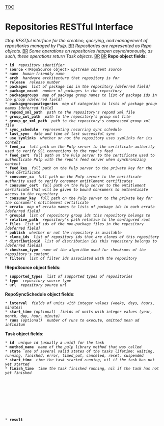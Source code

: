 [[TOC]]
= Repositories RESTful Interface = #top
''RESTful interface for the creation, querying, and management of repositories managed by Pulp.'' [[BR]]
''Repositories are represented as Repo objects.'' [[BR]]
''Some operations on repositories happen asynchronously, as such, these operations return Task objects.'' [[BR]]
[[BR]]
'''Repo object fields''': 
 * '''id''' <str> ''repository identifier''
 * '''source''' <!RepoSource object> ''upstream content source''
 * '''name''' <str> ''human-friendly name''
 * '''arch''' <str> ''hardware architecture that repository is for''
 * '''release''' <str> ''release number''
 * '''packages''' <list of str> ''list of package ids in the repository [deferred field]''
 * '''package_count''' <int> ''number of packages in the repository''
 * '''packagegroups''' <object> ''map of package group names to list of package ids in the group [deferred field]''
 * '''packagegroupcategories''' <object> ''map of categories to lists of package group names [deferred field]''
 * '''repomd_xml_path''' <str> ''path to the repository's repomd xml file''
 * '''group_xml_path''' <str> ''path to the repository's group xml file''
 * '''group_gz_xml_path''' <str> ''path to the repository's compressed group xml file''
 * '''sync_schedule''' <RepoSyncSchedule object> ''representing recurring sync schedule''
 * '''last_sync''' <timestamp> ''date and time of last successful sync''
 * '''use_symlinks''' <bool> ''whether or not the repository uses symlinks for its content''
 * '''feed_ca''' <str> ''full path on the Pulp server to the certificate authority used to verify SSL connections to the repo's feed''
 * '''feed_cert''' <str> ''full path on the Pulp server to the certificate used to authenticate Pulp with the repo's feed server when synchronizing content''
 * '''feed_key''' <str> ''full path on the Pulp server to the private key for the feed certificate''
 * '''consumer_ca''' <str> ''full path on the Pulp server to the certificate authority used to verify consumer entitlement certificates''
 * '''consumer_cert''' <str> ''full path on the Pulp server to the entitlement certificate that will be given to bound consumers to authenticate access to the repository''
 * '''consumer_key''' <str> ''full path on the Pulp server to the private key for the consumer's entitlement certificate''
 * '''errata''' <object> ''map of errata names to lists of package ids in each errata [deferred field]''
 * '''groupid''' <list of str> ''list of repository group ids this repository belongs to''
 * '''relative_path''' <str> ''repository's path relative to the configured root''
 * '''files''' <list of str> ''list of ids of the non-package files in the repository [deferred field]''
 * '''publish''' <bool> ''whether or not the repository is available''
 * '''clone_ids''' <list of str> ''list of repository ids that are clones of this repository''
 * '''distributionid''' <list of str> ''list of distribution ids this repository belongs to [deferred fields]''
 * '''checksum_type''' <str> ''name of the algorithm used for checksums of the repository's content''
 * '''filters''' <list of str> ''list of filter ids associated with the repository''
'''!RepoSource object fields''': 
 * '''supported_types''' <list of str> ''list of supported types of repositories''
 * '''type''' <str> ''repository source type''
 * '''url''' <str> ''repository source url''
'''RepoSyncSchedule object fields''': 
 * '''interval''' <object> ''fields of units with integer values (weeks, days, hours, minutes)''
 * '''start_time''' ''(optional)'' <object> ''fields of units with integer values (year, month, day, hour, minute)''
 * '''runs''' ''(optional)'' <int> ''number of runs to execute, omitted mean ad infinitum''
'''Task object fields''': 
 * '''id''' <str> ''unique id (usually a uuid) for the task''
 * '''method_name''' <str> ''name of the pulp library method that was called''
 * '''state''' <str> ''one of several valid states of the tasks lifetime: waiting, running, finished, error, timed_out, canceled, reset, suspended''
 * '''start_time''' <timestamp or nil> ''time the task started running, nil if the task has not yet started''
 * '''finish_time''' <timestamp or nil> ''time the task finished running, nil if the task has not yet finished''
 * '''result''' <object or nil> ''the result of the pulp library method upon return, usually nil''
 * '''exception''' <str or nil> ''a string representation of an error in the pulp librry call, if any''
 * '''traceback''' <str or nil> ''a string print out of the trace back for the exception, if any''
 * '''progress''' <object or nil> ''object representing the pulp library call's progress, nill if no information is available''
 * '''scheduled_time''' <timestamp or nil> ''time the task is scheduled to run, applicable only for scheduled tasks''
 * '''status_path''' <str> ''complete uri path to poll for the task's progress using http GET''
'''Progress object fields''': 
 * '''step''' <str> ''name of the step the pulp library call is on''
 * '''items_total''' <int> ''the total number of items to be processed by the call''
 * '''items_left''' <int> ''the remaining number of items to be processed by the call''
 * '''details''' <object> ''object providing further details on the progress''
'''Details object fields''': 
 * '''num_success''' <int> ''the number of items successfully processed''
 * '''total_count''' <int> ''the number of items that were attempted to be processed''

----

== Delete All Repositories ==
''Delete all repositories managed by Pulp.'' [[BR]]
[[BR]]
'''method''': DELETE [[BR]]
[[BR]]
'''path''': /repositories/ [[BR]]
[[BR]]
'''permission''': DELETE [[BR]]
[[BR]]
'''success response''': 200 OK [[BR]]
[[BR]]
'''failure response''': None [[BR]]
[[BR]]
'''return''': True [[BR]]
[[BR]]

== List Available Repositories ==
''Get a list of all repositories managed by Pulp.'' [[BR]]
[[BR]]
'''method''': GET [[BR]]
[[BR]]
'''path''': /repositories/ [[BR]]
[[BR]]
'''permission''': READ [[BR]]
[[BR]]
'''success response''': 200 OK [[BR]]
[[BR]]
'''failure response''': None [[BR]]
[[BR]]
'''return''': list of Repo objects, possibly empty [[BR]]
[[BR]]
'''filters''': 
 * '''id''' <str> ''repository id''
 * '''name''' <str> ''repository name''
 * '''arch''' <str> ''repository contect architecture''
 * '''groupid''' <str> ''repository group id''
 * '''relative_path''' <str> ''repository's on disk path''
[[BR]]

== Create a Repository ==
''Create a new repository based on the passed information'' [[BR]]
[[BR]]
'''method''': POST [[BR]]
[[BR]]
'''path''': /repositories/ [[BR]]
[[BR]]
'''permission''': CREATE [[BR]]
[[BR]]
'''success response''': 201 Created [[BR]]
[[BR]]
'''failure response''': 409 Conflict if the parameters matches an existing repository [[BR]]
[[BR]]
'''return''': new Repo object [[BR]]
[[BR]]
'''parameters''': 
 * '''id''' <str> ''the repository's unique id''
 * '''name''' <str> ''a human-friendly name for the repsitory''
 * '''arch''' <str> ''the main architecture of packages contained in the repository''
 * '''feed''' <str> ''repository feed in the form of <type>:<url>''
 * '''use_symlinks''' ''(optional)'' <bool> ''defaults to false''
 * '''sync_schedule''' ''(optional)'' <RepoSyncSchedule object> ''schedule to regularly sync the repository on''
 * '''feed_cert_data''' ''(optional)'' <str> ''certificate information to use when connecting to the feed''
 * '''consumer_cert_data''' ''(optional)'' <str> ''certificate information to use when validating consumers of this repo''
 * '''cert_data''' ''(optional)'' <str> ''repository certificate information''
 * '''relative_path''' ''(optional)'' <str> ''repository on disk path''
 * '''groupid''' ''(optional)'' <list of str> ''list of repository group ids this repository belongs to''
 * '''gpgkeys''' ''(optional)'' <list of str> ''list of gpg keys used for signing content''
 * '''checksum_type''' ''(optional)'' <str> ''name of the algorithm to use for content checksums, defaults to sha256''
 * '''notes''' ''(optional)'' <dict> ''additional information in the form of key-value pairs''
[[BR]]

----

== Delete A Repository ==
''Delete a single repository'' [[BR]]
[[BR]]
'''method''': DELETE [[BR]]
[[BR]]
'''path''': /repositories/<id>/ [[BR]]
[[BR]]
'''permission''': DELETE [[BR]]
[[BR]]
'''success response''': 200 OK [[BR]]
[[BR]]
'''failure response''': None [[BR]]
[[BR]]
'''return''': true [[BR]]
[[BR]]

== Get A Repository ==
''Get a Repo object for a specific repository'' [[BR]]
[[BR]]
'''method''': GET [[BR]]
[[BR]]
'''path''': /repositories/<id>/ [[BR]]
[[BR]]
'''permission''': READ [[BR]]
[[BR]]
'''success response''': 200 OK [[BR]]
[[BR]]
'''failure response''': 404 Not Found if the id does not match a repository [[BR]]
[[BR]]
'''return''': a Repo object [[BR]]
[[BR]]

== Update A Repository ==
''Change an exisiting repository.'' [[BR]]
[[BR]]
'''method''': PUT [[BR]]
[[BR]]
'''path''': /repositories/<id>/ [[BR]]
[[BR]]
'''permission''': UPDATE [[BR]]
[[BR]]
'''success response''': 200 OK [[BR]]
[[BR]]
'''failure response''': 400 Bad Request when trying to change the id [[BR]]
[[BR]]
'''return''': a Repo object [[BR]]
[[BR]]
'''parameters''': any field of a Repo object except id [[BR]]
[[BR]]

----

== Cancel A Task ==
[[BR]]
'''method''': DELETE [[BR]]
[[BR]]
'''path''': /repositories/<id>/<action name>/<task id>/ [[BR]]
[[BR]]
'''permission''': READ [[BR]]
[[BR]]
'''success response''': 
 202 Accepted [[BR]]
 204 No Content if the task has already finished [[BR]]
[[BR]]
'''failure response''': 404 Not Found if the task id does nat match a task for the repository [[BR]]
[[BR]]
'''return''': Task object on 202 [[BR]]
[[BR]]

== Action Status ==
''Check the status of a previously returned task.'' [[BR]]
''This url path should match the status_uri of a Task object.'' [[BR]]
[[BR]]
'''method''': GET [[BR]]
[[BR]]
'''path''': /repositories/<id>/<action name>/<task id>/ [[BR]]
[[BR]]
'''permission''': EXECUTE [[BR]]
[[BR]]
'''success response''': 200 OK [[BR]]
[[BR]]
'''failure response''': 404 Not Found if the task id does not match a task for the repository [[BR]]
[[BR]]
'''return''': Task object [[BR]]
[[BR]]

----

== List Actions ==
''Get a list of actions that were executed asynchronously on a repository.'' [[BR]]
''This method only works for actions that returned a 202 Accepted response.'' [[BR]]
''e.g. /repositories/my-repo/sync/'' [[BR]]
[[BR]]
'''method''': GET [[BR]]
[[BR]]
'''path''': /repositories/<id>/<action name>/ [[BR]]
[[BR]]
'''permission''': READ [[BR]]
[[BR]]
'''success response''': 200 OK [[BR]]
[[BR]]
'''failure response''': None [[BR]]
[[BR]]
'''return''': list of Task objects [[BR]]
[[BR]]

== Repository Sychronization ==
''Synchronize the repository's content from its source.'' [[BR]]
[[BR]]
'''method''': POST [[BR]]
[[BR]]
'''path''': /repositories/<id>/sync/ [[BR]]
[[BR]]
'''permission''': EXECUTE [[BR]]
[[BR]]
'''success response''': 202 Accepted [[BR]]
[[BR]]
'''failure response''': 
 404 Not Found if the id does not match a repository [[BR]]
 406 Not Acceptable if the repository does not have a source [[BR]]
 409 Conflict if a sync is already in progress for the repository [[BR]]
[[BR]]
'''return''': a Task object [[BR]]
[[BR]]
'''parameters''': 
 * '''timeout''' ''(optional)'' <str> ''timeout in <units>:<value> format (e.g. hours:2) valid units: seconds, minutes, hours, days, weeks''
 * '''skip''' ''(optional)'' <object> ''yum skip dict''
 * '''limit''' ''(optional)'' <int> ''value in KB/sec to limit download bandwidth per thread.  Only applicable for yum synchronization''
 * '''threads''' ''(optional)'' <int> ''number of threads to use for synchronization.  Only applicable for yum synchronization''
[[BR]]

== Add Errata ==
''Add errata to the repository.'' [[BR]]
[[BR]]
'''method''': POST [[BR]]
[[BR]]
'''path''': /repositories/<id>/add_errata/ [[BR]]
[[BR]]
'''permission''': EXECUTE [[BR]]
[[BR]]
'''success response''': 200 OK [[BR]]
[[BR]]
'''failure response''': 404 Not Found if the id does not match a repository [[BR]]
[[BR]]
'''return''': nil [[BR]]
[[BR]]
'''parameters''': 
 * '''errataid''' <str> ''errata id''
[[BR]]

== Add File ==
''Add files to the repository.'' [[BR]]
[[BR]]
'''method''': POST [[BR]]
[[BR]]
'''path''': /repositories/<id>/add_file/ [[BR]]
[[BR]]
'''permission''': EXECUTE [[BR]]
[[BR]]
'''success response''': 200 OK [[BR]]
[[BR]]
'''failure response''': 404 Not Found if the id does not match a repository [[BR]]
[[BR]]
'''return''': true [[BR]]
[[BR]]
'''parameters''': 
 * '''fileids''' <list of str> ''list of file ids''
[[BR]]

== Add Filters ==
''Add filters to the repository.'' [[BR]]
[[BR]]
'''method''': POST [[BR]]
[[BR]]
'''path''': /repositories/<id>/add_filters/ [[BR]]
[[BR]]
'''permission''': EXECUTE [[BR]]
[[BR]]
'''success response''': 200 OK [[BR]]
[[BR]]
'''failure response''': 404 Not Found if the id does not match a repository [[BR]]
[[BR]]
'''return''': true [[BR]]
[[BR]]
'''parameters''': 
 * '''filters''' <list of str> ''list of filter ids''
[[BR]]

== Add Group ==
''Add a group to the repository.'' [[BR]]
[[BR]]
'''method''': POST [[BR]]
[[BR]]
'''path''': /repositories/<id>/add_group/ [[BR]]
[[BR]]
'''permission''': EXECUTE [[BR]]
[[BR]]
'''success response''': 200 OK [[BR]]
[[BR]]
'''failure response''': 404 Not Found if the id does not match a repository [[BR]]
[[BR]]
'''return''': true [[BR]]
[[BR]]
'''parameters''': 
 * '''addgrp''' <str> ''group id''
[[BR]]

== Add A Package ==
''Add a new package to the repository.'' [[BR]]
[[BR]]
'''method''': POST [[BR]]
[[BR]]
'''path''': /repositories/<id>/add_package/ [[BR]]
[[BR]]
'''permission''': EXECUTE [[BR]]
[[BR]]
'''success response''': 200 OK [[BR]]
[[BR]]
'''failure response''': 404 Not Found if the id does not match a repository [[BR]]
[[BR]]
'''return''': list of errors [[BR]]
[[BR]]
'''parameters''': 
 * '''packageid''' <str> ''id of package to add''
[[BR]]

== Add Package Group To Category ==
''Add a package group to one of the repository's package group categories.'' [[BR]]
[[BR]]
'''method''': POST [[BR]]
[[BR]]
'''path''': /repositories/<id>/add_packagegroup_to_category/ [[BR]]
[[BR]]
'''permission''': EXECUTE [[BR]]
[[BR]]
'''success response''': 200 OK [[BR]]
[[BR]]
'''failure response''': 
 400 Bad Request if the required parameters are not present [[BR]]
 404 Not Found if the id does not match a repository [[BR]]
[[BR]]
'''return''': nil [[BR]]
[[BR]]
'''parameters''': 
 * '''categoryid''' <str> ''package group category id''
 * '''groupid''' <str> ''package group id''
[[BR]]

== Add Packages To Package Group ==
''Add packages to a package group that is in the repository.'' [[BR]]
[[BR]]
'''method''': POST [[BR]]
[[BR]]
'''path''': /repositories/<id>/add_packages_to_group/ [[BR]]
[[BR]]
'''permission''': EXECUTE [[BR]]
[[BR]]
'''success response''': 200 OK [[BR]]
[[BR]]
'''failure response''': 
 400 Bad Request if the required parameters are not present [[BR]]
 404 Not Found if the id does not match a repository [[BR]]
[[BR]]
'''return''': nil [[BR]]
[[BR]]
'''parameters''': 
 * '''groupid''' <str> ''package group id''
 * '''packagenames''' <list of str> ''list of packages to add to the package group''
[[BR]]

== Add Keys ==
''Add gpg keys to the repsository'' [[BR]]
[[BR]]
'''method''': POST [[BR]]
[[BR]]
'''path''': /repositories/<id>/addkeys/ [[BR]]
[[BR]]
'''permission''': EXECUTE [[BR]]
[[BR]]
'''success response''': 200 OK [[BR]]
[[BR]]
'''failure response''': 404 Not Found if the id does not match a repository [[BR]]
[[BR]]
'''return''': true [[BR]]
[[BR]]
'''parameters''': 
 * '''keylist''' <list of str binary lists> ''list of (key name, content) tuples''
[[BR]]

== Repository Clone ==
''Create a new repository by cloning an existing one.'' [[BR]]
[[BR]]
'''method''': POST [[BR]]
[[BR]]
'''path''': /repositories/<id>/clone/ [[BR]]
[[BR]]
'''permission''': EXECUTE [[BR]]
[[BR]]
'''success response''': 202 Accepted [[BR]]
[[BR]]
'''failure response''': 
 404 Not Found if the id does not match a repository [[BR]]
 409 Conflict if the parameters match an existing repository [[BR]]
[[BR]]
'''return''': a Task object [[BR]]
[[BR]]
'''parameters''': 
 * '''clone_id''' <str> ''the id of the clone repository''
 * '''clone_name''' <str> ''the namd of clone repository''
 * '''feed''' <str> ''feed of the clone repository in <type>:<url> format''
 * '''relative_path''' ''(optional)'' <str> ''clone repository on disk path''
 * '''groupid''' ''(optional)'' <str> ''repository groups that clone belongs to''
 * '''filters''' ''(optional)'' <list of objects> ''synchronization filters to apply to the clone''
[[BR]]

== Create A Package Group ==
''Create a new package group in the repository.'' [[BR]]
[[BR]]
'''method''': POST [[BR]]
[[BR]]
'''path''': /repositories/<id>/create_packagegroup/ [[BR]]
[[BR]]
'''permission''': EXECUTE [[BR]]
[[BR]]
'''success response''': 200 OK [[BR]]
[[BR]]
'''failure response''': 
 400 Bad Request if the required parameters are not present [[BR]]
 404 Not Found if the id does not match a repository [[BR]]
[[BR]]
'''return''': [[BR]]
'''parameters''': 
 * '''groupid''' <str> ''id of the package group''
 * '''groupname''' <str> ''name of the package group''
 * '''description''' <str> ''package group description''
[[BR]]

== Create Package Group Category ==
''Create a new package group category in the repository.'' [[BR]]
[[BR]]
'''method''': POST [[BR]]
[[BR]]
'''path''': /repositories/<id>/create_packagegroupcategory/ [[BR]]
[[BR]]
'''permission''': EXECUTE [[BR]]
[[BR]]
'''success response''': 200 OK [[BR]]
[[BR]]
'''failure response''': 
 400 Bad Request if the required parameters are not present [[BR]]
 404 Not Found if the id does not match a repository [[BR]]
[[BR]]
'''return''': !PackageGroupCategory object [[BR]]
[[BR]]
'''parameters''': 
 * '''categoryid''' <str> ''package group category id''
 * '''categoryname''' <str> ''package group category name''
 * '''description''' <str> ''description of the package group category''
[[BR]]

== Delete Errata ==
''Delete errata from the repository.'' [[BR]]
[[BR]]
'''method''': POST [[BR]]
[[BR]]
'''path''': /repositories/<id>/delete_errata/ [[BR]]
[[BR]]
'''permission''': EXECUTE [[BR]]
[[BR]]
'''success response''': 200 OK [[BR]]
[[BR]]
'''failure response''': 404 Not Found if the id does not match a repository [[BR]]
[[BR]]
'''return''': true [[BR]]
[[BR]]
'''parameters''': 
 * '''errataid''' <str> ''errata id''
[[BR]]

== Delete A Package ==
''Delete a package from the repository.'' [[BR]]
[[BR]]
'''method''': POST [[BR]]
[[BR]]
'''path''': /repositories/<id>/delete_package/ [[BR]]
[[BR]]
'''permission''': EXECUTE [[BR]]
[[BR]]
'''success response''': 200 OK [[BR]]
[[BR]]
'''failure response''': 404 Not Found if the id does not match a repository [[BR]]
[[BR]]
'''return''': true [[BR]]
[[BR]]
'''parameters''': 
 * '''package''' <Package object> ''package to delete''
[[BR]]

== Delete A Package From A Package Group ==
''Delete a package from a package group in the repository.'' [[BR]]
[[BR]]
'''method''': POST [[BR]]
[[BR]]
'''path''': /repositories/<id>/delete_package_from_group/ [[BR]]
[[BR]]
'''permission''': EXECUTE [[BR]]
[[BR]]
'''success response''': 200 OK [[BR]]
[[BR]]
'''failure response''': 
 400 Bad Request if the required parameters are not present [[BR]]
 404 Not Found if the id does not match a repository [[BR]]
[[BR]]
'''return''': nil [[BR]]
[[BR]]
'''parameters''': 
 * '''groupid''' <str> ''package group id''
 * '''name''' <str> ''package name to remove''
[[BR]]

== Delete A Package Group ==
''Delete a package group from the repository.'' [[BR]]
[[BR]]
'''method''': POST [[BR]]
[[BR]]
'''path''': /repositories/<id>/delete_packagegroup/ [[BR]]
[[BR]]
'''permission''': EXECUTE [[BR]]
[[BR]]
'''success response''': 200 OK [[BR]]
[[BR]]
'''failure response''': 
 400 Bad Request if the required parameters are not present [[BR]]
 404 Not Found if the id does not match a repository [[BR]]
[[BR]]
'''return''': nil [[BR]]
[[BR]]
'''parameters''': 
 * '''groupid''' <str> ''id of the package group''
[[BR]]

== Delete Package Group From Category ==
''Delete a package group from one of the repository's package group categories.'' [[BR]]
[[BR]]
'''method''': POST [[BR]]
[[BR]]
'''path''': /repositories/<id>/delete_pacakgegroup_from_category/ [[BR]]
[[BR]]
'''permission''': EXECUTE [[BR]]
[[BR]]
'''success response''': 200 OK [[BR]]
[[BR]]
'''failure response''': 
 400 Bad Request if the required parameters are not present [[BR]]
 404 Not Found if the id does not match a repository [[BR]]
[[BR]]
'''return''': nil [[BR]]
[[BR]]
'''parameters''': 
 * '''categoryid''' <str> ''package group category id''
 * '''groupid''' <str> ''package group id''
[[BR]]

== Delete Package Group Category ==
''Delete a package group category from the repository.'' [[BR]]
[[BR]]
'''method''': POST [[BR]]
[[BR]]
'''path''': /repositories/<id>/delete_packagegroupcategory/ [[BR]]
[[BR]]
'''permission''': EXECUTE [[BR]]
[[BR]]
'''success response''': 200 OK [[BR]]
[[BR]]
'''failure response''': 
 400 Bad Request if the required parameters are not present [[BR]]
 404 Not Found if the id does not match a repository [[BR]]
[[BR]]
'''return''': nil [[BR]]
[[BR]]
'''parameters''': 
 * '''categoryid''' <str> ''package group category id''
[[BR]]

== Get Package By File Name ==
''Get packages from the repository by specifying the file names.'' [[BR]]
[[BR]]
'''method''': POST [[BR]]
[[BR]]
'''path''': /repositories/<id>/get_package_by_filename/ [[BR]]
[[BR]]
'''permission''': EXECUTE [[BR]]
[[BR]]
'''success response''': 200 OK [[BR]]
[[BR]]
'''failure response''': 404 Not Found if the id does not match a repository [[BR]]
[[BR]]
'''return''': list of Package Objects [[BR]]
[[BR]]
'''parameters''': 
 * '''filename''' <list of str> ''list of file names''
[[BR]]

== Get Package By NVREA ==
''Get packages from the repository by specifying package name, version, release, epoc, and architecture'' [[BR]]
[[BR]]
'''method''': POST [[BR]]
[[BR]]
'''path''': /repositories/<id>/get_package_by_nvrea/ [[BR]]
[[BR]]
'''permission''': EXECUTE [[BR]]
[[BR]]
'''success response''': 200 OK [[BR]]
[[BR]]
'''failure response''': 404 Not Found if the id does not match a repository [[BR]]
[[BR]]
'''return''': object of package file names to Package objects [[BR]]
[[BR]]
'''parameters''': 
 * '''nvrea''' <list of str> ''list of name, version, release, epoch, architecture specifications''
[[BR]]

== Import Comps ==
''Create packagegroups and categories from a comps.xml file.'' [[BR]]
[[BR]]
'''method''': POST [[BR]]
[[BR]]
'''path''': /repositories/<id>/import_comps/ [[BR]]
[[BR]]
'''permission''': EXECUTE [[BR]]
[[BR]]
'''success response''': 200 OK [[BR]]
[[BR]]
'''failure response''': 404 Not Found if the id does not match a repository [[BR]]
[[BR]]
'''return''': True on success, False on failure [[BR]]
[[BR]]
'''parameters''': 
 * xml comps file body
[[BR]]

== Repository Metadata generation ==
''spawn a repository's metadata generation. If metadata already exists, its a update otherwise a create'' [[BR]]
[[BR]]
'''method''': POST [[BR]]
[[BR]]
'''path''': /repositories/<id>/metadata/ [[BR]]
[[BR]]
'''permission''': EXECUTE [[BR]]
[[BR]]
'''success response''': 202 Accepted [[BR]]
[[BR]]
'''failure response''': 
 404 Not Found if the id does not match a repository [[BR]]
 406 Not Acceptable if the repository does not have a source [[BR]]
 409 Conflict if a metadata is already in progress for the repository [[BR]]
[[BR]]
'''return''': a Task object [[BR]]
[[BR]]

== Remove File ==
''Remove files from the repository.'' [[BR]]
[[BR]]
'''method''': POST [[BR]]
[[BR]]
'''path''': /repositories/<id>/remove_file/ [[BR]]
[[BR]]
'''permission''': EXECUTE [[BR]]
[[BR]]
'''success response''': 200 OK [[BR]]
[[BR]]
'''failure response''': 404 Not Found if the id does not match a repository [[BR]]
[[BR]]
'''return''': true [[BR]]
[[BR]]
'''parameters''': 
 * '''fileids''' <list of str> ''list of file ids''
[[BR]]

== Remove Filters ==
''Remove filters from the repository.'' [[BR]]
[[BR]]
'''method''': POST [[BR]]
[[BR]]
'''path''': /repositories/<id>/remove_filters/ [[BR]]
[[BR]]
'''permission''': EXECUTE [[BR]]
[[BR]]
'''success response''': 200 OK [[BR]]
[[BR]]
'''failure response''': 404 Not Found if the id does not match a repository [[BR]]
[[BR]]
'''return''': true [[BR]]
[[BR]]
'''parameters''': 
 * '''filters''' <list of str> ''list of filter ids''
[[BR]]

== Remove Group ==
''Remove a group from the repository.'' [[BR]]
[[BR]]
'''method''': POST [[BR]]
[[BR]]
'''path''': /repositories/<id>/remove_group/ [[BR]]
[[BR]]
'''permission''': EXECUTE [[BR]]
[[BR]]
'''success response''': 200 OK [[BR]]
[[BR]]
'''failure response''': 404 Not Found if the id does not match a repository [[BR]]
[[BR]]
'''return''': true [[BR]]
[[BR]]
'''parameters''': 
 * '''rmgrp''' <str> ''group id''
[[BR]]

== Remove Keys ==
''Remove gpg keys from the repository.'' [[BR]]
[[BR]]
'''method''': POST [[BR]]
[[BR]]
'''path''': /repositories/<id>/rmkeys/ [[BR]]
[[BR]]
'''permission''': EXECUTE [[BR]]
[[BR]]
'''success response''': 200 OK [[BR]]
[[BR]]
'''failure response''': 404 Not Found if the id does not match a repository [[BR]]
[[BR]]
'''return''': true [[BR]]
[[BR]]
'''parameters''': 
 * '''keys list''' <list of str> ''list of key names to remove''
[[BR]]

== Repository Sychronization ==
''Synchronize the repository's content from its source.'' [[BR]]
[[BR]]
'''method''': POST [[BR]]
[[BR]]
'''path''': /repositories/<id>/sync/ [[BR]]
[[BR]]
'''permission''': EXECUTE [[BR]]
[[BR]]
'''success response''': 202 Accepted [[BR]]
[[BR]]
'''failure response''': 
 404 Not Found if the id does not match a repository [[BR]]
 406 Not Acceptable if the repository does not have a source [[BR]]
 409 Conflict if a sync is already in progress for the repository [[BR]]
[[BR]]
'''return''': a Task object [[BR]]
[[BR]]
'''parameters''': 
 * '''timeout''' ''(optional)'' <str> ''timeout in <units>:<value> format (e.g. hours:2) valid units: seconds, minutes, hours, days, weeks''
 * '''skip''' ''(optional)'' <object> ''yum skip dict''
 * '''limit''' ''(optional)'' <int> ''value in KB/sec to limit download bandwidth per thread.  Only applicable for yum synchronization''
 * '''threads''' ''(optional)'' <int> ''number of threads to use for synchronization.  Only applicable for yum synchronization''
[[BR]]

== Update Publish ==
''Update a repository's 'publish' state.'' [[BR]]
''True means the repository is exposed through Apache.'' [[BR]]
''False means to stop exposing from Apache.'' [[BR]]
[[BR]]
'''method''': POST [[BR]]
[[BR]]
'''path''': /repositories/<id>/update_publish/ [[BR]]
[[BR]]
'''permission''': EXECUTE [[BR]]
[[BR]]
'''success response''': 200 OK [[BR]]
[[BR]]
'''failure response''': 404 Not Found if the id does not match a repository [[BR]]
[[BR]]
'''return''': True on successful update, False otherwise [[BR]]
[[BR]]
'''parameters''': 
 * '''state''' <bool> ''puplish state''
[[BR]]

== Repository Upload ==
''Upload a package to the repository.'' [[BR]]
[[BR]]
'''method''': POST [[BR]]
[[BR]]
'''path''': /repositories/<id>/upload/ [[BR]]
[[BR]]
'''permission''': EXECUTE [[BR]]
[[BR]]
'''success response''': 200 OK [[BR]]
[[BR]]
'''failure response''': 404 Not Found if the id does not match a repository [[BR]]
[[BR]]
'''return''': true [[BR]]
[[BR]]
'''parameters''': 
 * '''pkginfo''' <str> ''package information''
 * '''pkgstream''' <binary> ''package data''
[[BR]]

----

== Repository Comps XML ==
''Get the xml content of the repository comps file'' [[BR]]
[[BR]]
'''method''': GET [[BR]]
[[BR]]
'''path''': /repositories/<id>/comps/ [[BR]]
[[BR]]
'''permission''': READ [[BR]]
[[BR]]
'''success response''': 200 OK [[BR]]
[[BR]]
'''failure response''': Unspecified [[BR]]
[[BR]]
'''return''': xml comps file [[BR]]
[[BR]]

== Repository Distribution ==
''List the distributions the repository is part of.'' [[BR]]
[[BR]]
'''method''': GET [[BR]]
[[BR]]
'''path''': /repositories/<id>/distribution/ [[BR]]
[[BR]]
'''permission''': READ [[BR]]
[[BR]]
'''success response''': 200 OK [[BR]]
[[BR]]
'''failure response''': Unspecified [[BR]]
[[BR]]
'''return''': list of Distribution objects [[BR]]
[[BR]]

== Repository Errata ==
''List the applicable errata for the repository.'' [[BR]]
[[BR]]
'''method''': GET [[BR]]
[[BR]]
'''path''': /repositories/<id>/errata/ [[BR]]
[[BR]]
'''permission''': READ [[BR]]
[[BR]]
'''success response''': 200 OK [[BR]]
[[BR]]
'''failure response''': 404 Not Found if the id does not match a repository [[BR]]
[[BR]]
'''return''': list of Errata objects [[BR]]
[[BR]]
'''filters''': 
 * '''type''' <str> ''type of errata''
[[BR]]

== Repository Files ==
''List the non-package files in the repository.'' [[BR]]
[[BR]]
'''method''': GET [[BR]]
[[BR]]
'''path''': /repositories/<id>/files/ [[BR]]
[[BR]]
'''permission''': READ [[BR]]
[[BR]]
'''success response''': 200 OK [[BR]]
[[BR]]
'''failure response''': Unspecified [[BR]]
[[BR]]
'''return''': list of File objects [[BR]]
[[BR]]

== Repository GPG Keys ==
''List the gpg keys used by the repository.'' [[BR]]
[[BR]]
'''method''': GET [[BR]]
[[BR]]
'''path''': /repositories/<id>/keys/ [[BR]]
[[BR]]
'''permission''': READ [[BR]]
[[BR]]
'''success response''': 200 OK [[BR]]
[[BR]]
'''failure response''': Unspecified [[BR]]
[[BR]]
'''return''': list of gpg keys [[BR]]
[[BR]]

== Repository Package Group Categories ==
''Get the package group categories in the repository.'' [[BR]]
[[BR]]
'''method''': GET [[BR]]
[[BR]]
'''path''': /repositories/<id>/packagegroupcategories/ [[BR]]
[[BR]]
'''permission''': READ [[BR]]
[[BR]]
'''success response''': 200 OK [[BR]]
[[BR]]
'''failure response''': 404 Not Found if the id does not match a repository [[BR]]
[[BR]]
'''return''': list of package group catagory names [[BR]]
[[BR]]
'''filters''': 
 * '''id''' <str> ''package group category id''
 * '''packagegroupcategories''' <str> ''package group category name''
[[BR]]

== Repository Package Groups ==
''Get the package groups in the repositories.'' [[BR]]
[[BR]]
'''method''': GET [[BR]]
[[BR]]
'''path''': /repositories/<id>/packagegroups/ [[BR]]
[[BR]]
'''permission''': READ [[BR]]
[[BR]]
'''success response''': 200 OK [[BR]]
[[BR]]
'''failure response''': 404 Not Found if the id does not match a repository [[BR]]
[[BR]]
'''return''': list of package group names [[BR]]
[[BR]]
'''filters''': 
 * '''id''' <str> ''package groupd id''
 * '''packagegroups''' <str> ''package group name''
[[BR]]

== Repository Packages ==
''Get the packages in a repository'' [[BR]]
[[BR]]
'''method''': GET [[BR]]
[[BR]]
'''path''': /repositories/<id>/packages/ [[BR]]
[[BR]]
'''permission''': READ [[BR]]
[[BR]]
'''success response''': 200 OK [[BR]]
[[BR]]
'''failure response''': 404 Not Found if the id does not match a repository [[BR]]
[[BR]]
'''return''': list of Package objects [[BR]]
[[BR]]
'''filters''': 
 * '''name''' <str> ''package name''
 * '''version''' <str> ''package version''
 * '''release''' <str> ''package release''
 * '''epoch''' <int> ''package epoch''
 * '''arch''' <str> ''package architecture''
 * '''filename''' <str> ''name of package file''
 * '''field''' <str> ''field to include in Package objects''
[[BR]]

----

== Repository Synchronization Schedules ==
''List all repository synchronization schedules.'' [[BR]]
[[BR]]
'''method''': GET [[BR]]
[[BR]]
'''path''': /repositories/schedules/ [[BR]]
[[BR]]
'''permission''': READ [[BR]]
[[BR]]
'''success response''': 200 OK [[BR]]
[[BR]]
'''failure response''': None [[BR]]
[[BR]]
'''return''': list of object that are mappings of repository id to synchronization schedule [[BR]]
[[BR]]

